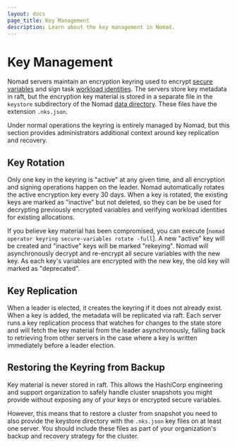 ```yaml
---
layout: docs
page_title: Key Management
description: Learn about the key management in Nomad.
---
```


# Key Management

Nomad servers maintain an encryption keyring used to encrypt [secure
variables] and sign task [workload identities]. The servers store key
metadata in raft, but the encryption key material is stored in a
separate file in the `keystore` subdirectory of the Nomad [data
directory]. These files have the extension `.nks.json`.

Under normal operations the keyring is entirely managed by Nomad, but
this section provides administrators additional context around key
replication and recovery.

## Key Rotation

Only one key in the keyring is "active" at any given time, and all
encryption and signing operations happen on the leader. Nomad
automatically rotates the active encryption key every 30 days. When a
key is rotated, the existing keys are marked as "inactive" but not
deleted, so they can be be used for decrypting previously encrypted
variables and verifying workload identities for existing allocations.

If you believe key material has been compromised, you can execute
[`nomad operator keyring secure-variables rotate -full`]. A new
"active" key will be created and "inactive" keys will be marked
"rekeying". Nomad will asynchronously decrypt and re-encrypt all
secure variables with the new key. As each key's variables are
encrypted with the new key, the old key will marked as "deprecated".

## Key Replication

When a leader is elected, it creates the keyring if it does not
already exist. When a key is added, the metadata will be replicated
via raft. Each server runs a key replication process that watches for
changes to the state store and will fetch the key material from the
leader asynchronously, falling back to retrieving from other servers
in the case where a key is written immediately before a leader
election.

## Restoring the Keyring from Backup

Key material is never stored in raft. This allows the HashiCorp
engineering and support organization to safely handle cluster
snapshots you might provide without exposing any of your keys or
encrypted secure variables.

However, this means that to restore a cluster from snapshot you need
to also provide the keystore directory with the `.nks.json` key files
on at least one server. You should include these files as part of your
organization's backup and recovery strategy for the cluster.

[secure variables]: /docs/concepts/secure-variables
[workload identities]: /docs/concepts/workload-identity
[data directory]: /docs/configuration#data_dir
[`nomad operator keyring secure-variables`]: /docs/commands/operator/secure-variables/keyring-rotate.mdx
